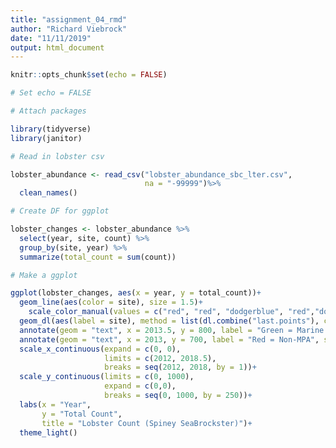 ```yaml
---
title: "assignment_04_rmd"
author: "Richard Viebrock"
date: "11/11/2019"
output: html_document
---
```


```r
knitr::opts_chunk$set(echo = FALSE)

# Set echo = FALSE
```

```r

# Attach packages

library(tidyverse)
library(janitor)

# Read in lobster csv

lobster_abundance <- read_csv("lobster_abundance_sbc_lter.csv",
                              na = "-99999")%>%
  clean_names()

```

```r

# Create DF for ggplot

lobster_changes <- lobster_abundance %>%
  select(year, site, count) %>% 
  group_by(site, year) %>% 
  summarize(total_count = sum(count))

```

```r

# Make a ggplot

ggplot(lobster_changes, aes(x = year, y = total_count))+
  geom_line(aes(color = site), size = 1.5)+
    scale_color_manual(values = c("red", "red", "dodgerblue", "red","dodgerblue"))+
  geom_dl(aes(label = site), method = list(dl.combine("last.points"), cex = 0.75))+
  annotate(geom = "text", x = 2013.5, y = 800, label = "Green = Marine Protected Area", size = 5)+
  annotate(geom = "text", x = 2013, y = 700, label = "Red = Non-MPA", size = 5)+
  scale_x_continuous(expand = c(0, 0),
                     limits = c(2012, 2018.5),
                     breaks = seq(2012, 2018, by = 1))+
  scale_y_continuous(limits = c(0, 1000),
                     expand = c(0,0),
                     breaks = seq(0, 1000, by = 250))+
  labs(x = "Year",
       y = "Total Count",
       title = "Lobster Count (Spiney SeaBrockster)")+
  theme_light()

```

